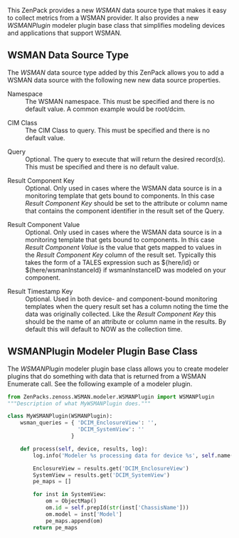 {{ZenPack
|Summary=Adds a ''WSMAN'' data source type and a ''WSMANPlugin'' base modeler plugin.
|Maintainer=Zenoss, Inc.
|Organization=Zenoss, Inc.
|ZenPack name=ZenPacks.zenoss.WSMAN
|Source URI=git://github.com/zenoss/ZenPacks.zenoss.WSMAN.git
|Releases={{Release
|Version=1.0.0
|Tag=1.0.0
|Release date=2014/01/04
|Compatible with=Zenoss Core 4.2.x, Zenoss Resource Manager 4.1.x, Zenoss Resource Manager 4.2.x
|Requires=PythonCollector
}}
|Devices=
|Applications=
|Integrations=
|DataAudits=
|Binaries=
}}
This ZenPack provides a new ''WSMAN'' data source type that makes it easy to collect metrics from a WSMAN provider. It also provides a new ''WSMANPlugin'' modeler plugin base class that simplifies modeling devices and applications that support WSMAN.
== WSMAN Data Source Type ==

The ''WSMAN'' data source type added by this ZenPack allows you to add a WSMAN data source with the following new new data source properties.

;Namespace
: The WSMAN namespace. This must be specified and there is no default value. A common example would be root/dcim.

;CIM Class
: The CIM Class to query. This must be specified and there is no default value.

;Query
: Optional. The query to execute that will return the desired record(s). This must be specified and there is no default value.

;Result Component Key
: Optional. Only used in cases where the WSMAN data source is in a monitoring template that gets bound to components. In this case ''Result Component Key'' should be set to the attribute or column name that contains the component identifier in the result set of the Query.

;Result Component Value
: Optional. Only used in cases where the WSMAN data source is in a monitoring template that gets bound to components. In this case ''Result Component Value'' is the value that gets mapped to values in the ''Result Component Key'' column of the result set. Typically this takes the form of a TALES expression such as ${here/id} or ${here/wsmanInstanceId} if wsmanInstanceID was modeled on your component.

;Result Timestamp Key
: Optional. Used in both device- and component-bound monitoring templates when the query result set has a column noting the time the data was originally collected. Like the ''Result Component Key'' this should be the name of an attribute or column name in the results. By default this will default to NOW as the collection time.

== WSMANPlugin Modeler Plugin Base Class ==


The ''WSMANPlugin'' modeler plugin base class allows you to create modeler plugins that do something with data that is returned from a WSMAN Enumerate call.
See the following example of a modeler plugin.

<syntaxhighlight lang="python">
from ZenPacks.zenoss.WSMAN.modeler.WSMANPlugin import WSMANPlugin
"""Description of what MyWSMANPlugin does."""

class MyWSMANPlugin(WSMANPlugin):
    wsman_queries = { 'DCIM_EnclosureView': '',
                      'DCIM_SystemView': ''
                    }

    def process(self, device, results, log):
        log.info('Modeler %s processing data for device %s', self.name(), device.id)

        EnclosureView = results.get('DCIM_EnclosureView')
        SystemView = results.get('DCIM_SystemView')
        pe_maps = []

        for inst in SystemView:
            om = ObjectMap()
            om.id = self.prepId(str(inst['ChassisName']))
            om.model = inst['Model']
            pe_maps.append(om)
        return pe_maps
</syntaxhighlight>
{{ZenPackFooter}}
